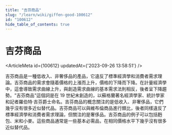 ```yaml
---
title: "吉芬商品"
slug: "/learn/wiki/giffen-good-100612"
id: "100612"
hide_table_of_contents: true
---
```



# 吉芬商品

<ArticleMeta id={100612} updatedAt={'2023-09-26 13:58:51'} />
<div className='border-solid border-b border-t-0 my-4 border-[var(--ifm-color-gray-300)]' />

吉芬商品是一種低收入、非奢侈品的產品，它違反了標準經濟學和消費者需求理論。吉芬商品的需求會隨着價格的上漲而上升，價格的下降而下降。在計量經濟學中，這會導致需求曲線上升，與創造需求曲線的基本需求法則相反，後者呈下降趨勢。"吉芬商品"這個詞是在 19 世紀末創造的，以蘇格蘭著名經濟學家、統計學家和記者羅伯特·吉芬爵士命名。吉芬商品的概念關注的是低收入、非奢侈品，它們幾乎沒有很多近似替代品。吉芬商品可以與維布倫商品進行類比，後者同樣違反了標準經濟學和消費者需求理論，但關注的是奢侈品。吉芬商品的例子可以包括麪包、米和小麥。這些商品通常是一些基本必需品，在相同價格水平下幾乎沒有很多近似替代品。
